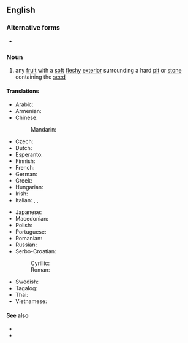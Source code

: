 {{also|stonefruit|stone-fruit}}
==English==
{{wikipedia|Drupe}}
===Alternative forms===
* {{alter|en|stonefruit}}

===Noun===
{{en-noun}}

# any [[fruit]] with a [[soft]] [[fleshy]] [[exterior]] surrounding a hard [[pit]] or [[stone]] containing the [[seed]]
#: {{syn|en|drupe}}
#: {{hyponyms|en|apricot|cherry|nectarine|peach|plum|date|mango|olive|almond|coffee|pistachio|jujube}}

====Translations====
{{trans-top|fruit with soft flesh and a hard pit}}
* Arabic: {{t|ar|حسلة|tr=hasala}}
* Armenian: {{t-needed|hy}}
* Chinese:
*: Mandarin: {{t+|cmn|核果|tr=héguǒ}}
* Czech: {{t|cs|peckovice|f}}
* Dutch: {{t+|nl|steenvrucht|f}}
* Esperanto: {{t-needed|eo}}
* Finnish: {{t+|fi|luumarja}}
* French: {{t+|fr|drupe|f}}
* German: {{t+|de|Steinfrucht|f}}
* Greek: {{t|el|δρύπη}}
* Hungarian: {{t|hu|[[csonthéjas]] [[gyümölcs]]}}
* Irish: {{t|ga|eithneachán|m}}
* Italian: {{t+|it|drupa|f}}, {{t+|it|nocciolo|m}}, {{t|it|frutto con nocciolo|m}}
{{trans-mid}}
* Japanese: {{t-needed|ja}}
* Macedonian: {{t|mk|ја́ткесто о́вошје|n}}
* Polish: {{t|pl|pestkowiec|m-an}}
* Portuguese: {{t+|pt|drupa|f}}
* Romanian: {{t+|ro|drupă|f}}
* Russian: {{t+|ru|костя́нка|f}}
* Serbo-Croatian:
*: Cyrillic: {{t|sh|кошту̀ница|f}}
*: Roman: {{t+|sh|koštùnica}}
* Swedish: {{t+|sv|stenfrukt|c}}
* Tagalog: {{t|tl|labtasbunga}}
* Thai: {{t|th|สัตว์สี่เท้า|tr=satsithao}}
* Vietnamese: {{t|vi|quả hạch}}
{{trans-bottom}}

====See also====
* {{l|en|clingstone}}
* {{l|en|freestone}}
